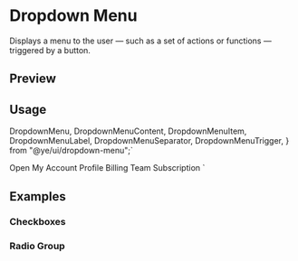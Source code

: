 

<Meta of={DropdownMenuStories} />

<RadixPrimitiveDocsButton name='dropdown-menu' />

# Dropdown Menu

Displays a menu to the user — such as a set of actions or functions — triggered by a button.

## Preview

<Canvas of={DropdownMenuStories.Default} />

## Usage

  DropdownMenu,
  DropdownMenuContent,
  DropdownMenuItem,
  DropdownMenuLabel,
  DropdownMenuSeparator,
  DropdownMenuTrigger,
} from "@ye/ui/dropdown-menu";`

  <DropdownMenuTrigger>Open</DropdownMenuTrigger>
  <DropdownMenuContent>
    <DropdownMenuLabel>My Account</DropdownMenuLabel>
    <DropdownMenuSeparator />
    <DropdownMenuItem>Profile</DropdownMenuItem>
    <DropdownMenuItem>Billing</DropdownMenuItem>
    <DropdownMenuItem>Team</DropdownMenuItem>
    <DropdownMenuItem>Subscription</DropdownMenuItem>
  </DropdownMenuContent>
</DropdownMenu>`

<Source code={importCode} language='ts' dark />
<Source code={usageCode} language='tsx' dark />

## Examples

### Checkboxes

<Canvas of={DropdownMenuStories.Checkboxes} />

### Radio Group

<Canvas of={DropdownMenuStories.RadioGroup} />
